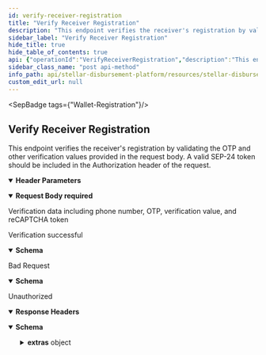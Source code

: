 ```yaml
---
id: verify-receiver-registration
title: "Verify Receiver Registration"
description: "This endpoint verifies the receiver's registration by validating the  OTP and other verification values provided in the request body.  A valid SEP-24 token should be included in the Authorization header of the request."
sidebar_label: "Verify Receiver Registration"
hide_title: true
hide_table_of_contents: true
api: {"operationId":"VerifyReceiverRegistration","description":"This endpoint verifies the receiver's registration by validating the  OTP and other verification values provided in the request body.  A valid SEP-24 token should be included in the Authorization header of the request.","tags":["Wallet-Registration"],"parameters":[{"name":"Authorization","in":"header","description":"SEP-24 token for authorization (Format: 'Bearer {token}')","required":true,"schema":{"type":"string"}}],"requestBody":{"content":{"application/json":{"schema":{"type":"object","properties":{"phone_number":{"type":"string","description":"Phone number used in registration"},"otp":{"type":"string","description":"One-Time Password received for verification"},"verification":{"type":"string","description":"Verification value provided by the user"},"verification_type":{"type":"string","description":"Type of verification value","enum":["DATE_OF_BIRTH","PIN","NATIONAL_ID_NUMBER"]},"recaptcha_token":{"type":"string","description":"Token received from Google reCAPTCHA"}}}}},"description":"Verification data including phone number, OTP, verification value, and reCAPTCHA token","required":true},"responses":{"200":{"description":"Verification successful","content":{"application/json":{"schema":{"type":"object","properties":{"message":{"type":"string","example":"ok"}}}}}},"400":{"description":"Bad Request","content":{"application/json":{"schema":{"type":"object","properties":{"message":{"type":"string","description":"Details about the error"}}}}}},"401":{"description":"Unauthorized","headers":{},"content":{"application/json":{"schema":{"type":"object","properties":{"error":{"type":"string"},"extras":{"type":"object","properties":{"status":{"type":"number"},"message":{"type":"string"}}}},"example":{"error":"Not authorized","extras":{"status":401,"message":"Not authorized"}}},"examples":{"response":{"value":{"error":"Not authorized","extras":{"status":401,"message":"Not authorized"}}}}}}}},"method":"post","path":"/wallet-registration/verification","securitySchemes":{"BearerAuth":{"type":"apiKey","name":"Authorization","in":"header","description":"JWT used for authorization"}},"jsonRequestBodyExample":{"phone_number":"string","otp":"string","verification":"string","verification_type":"DATE_OF_BIRTH","recaptcha_token":"string"},"info":{"title":"Stellar Disbursement Platform API","version":"","description":""},"postman":{"name":"Verify Receiver Registration","description":{"content":"This endpoint verifies the receiver's registration by validating the  OTP and other verification values provided in the request body.  A valid SEP-24 token should be included in the Authorization header of the request.","type":"text/plain"},"url":{"path":["wallet-registration","verification"],"host":["{{baseUrl}}"],"query":[],"variable":[]},"header":[{"key":"Content-Type","value":"application/json"},{"key":"Accept","value":"application/json"}],"method":"POST","body":{"mode":"raw","raw":"\"\"","options":{"raw":{"language":"json"}}}}}
sidebar_class_name: "post api-method"
info_path: api/stellar-disbursement-platform/resources/stellar-disbursement-platform-api
custom_edit_url: null
---
```



<SepBadge tags={"Wallet-Registration"}/>


## Verify Receiver Registration



This endpoint verifies the receiver's registration by validating the  OTP and other verification values provided in the request body.  A valid SEP-24 token should be included in the Authorization header of the request.

<details style={{"marginBottom":"1rem"}} data-collapsed={false} open={true}><summary style={{}}><strong>Header Parameters</strong></summary><div><ul><ParamsItem className={"paramsItem"} param={{"name":"Authorization","in":"header","description":"SEP-24 token for authorization (Format: 'Bearer {token}')","required":true,"schema":{"type":"string"}}}></ParamsItem></ul></div></details><MimeTabs><TabItem label={"application/json"} value={"application/json-schema"}><details style={{}} data-collapsed={false} open={true}><summary style={{"textAlign":"left"}}><strong>Request Body</strong><strong style={{"fontSize":"var(--ifm-code-font-size)","color":"var(--openapi-required)"}}> required</strong></summary><div style={{"textAlign":"left","marginLeft":"1rem"}}><div style={{"marginTop":"1rem","marginBottom":"1rem"}}>

Verification data including phone number, OTP, verification value, and reCAPTCHA token

</div></div><ul style={{"marginLeft":"1rem"}}><SchemaItem collapsible={false} name={"phone_number"} required={false} schemaName={"string"} qualifierMessage={undefined} schema={{"type":"string","description":"Phone number used in registration"}}></SchemaItem><SchemaItem collapsible={false} name={"otp"} required={false} schemaName={"string"} qualifierMessage={undefined} schema={{"type":"string","description":"One-Time Password received for verification"}}></SchemaItem><SchemaItem collapsible={false} name={"verification"} required={false} schemaName={"string"} qualifierMessage={undefined} schema={{"type":"string","description":"Verification value provided by the user"}}></SchemaItem><SchemaItem collapsible={false} name={"verification_type"} required={false} schemaName={"string"} qualifierMessage={"**Possible values:** [`DATE_OF_BIRTH`, `PIN`, `NATIONAL_ID_NUMBER`]"} schema={{"type":"string","description":"Type of verification value","enum":["DATE_OF_BIRTH","PIN","NATIONAL_ID_NUMBER"]}}></SchemaItem><SchemaItem collapsible={false} name={"recaptcha_token"} required={false} schemaName={"string"} qualifierMessage={undefined} schema={{"type":"string","description":"Token received from Google reCAPTCHA"}}></SchemaItem></ul></details></TabItem></MimeTabs><div><ApiTabs><TabItem label={"200"} value={"200"}><div>

Verification successful

</div><div><MimeTabs schemaType={"response"}><TabItem label={"application/json"} value={"application/json"}><SchemaTabs><TabItem label={"Schema"} value={"Schema"}><details style={{}} data-collapsed={false} open={true}><summary style={{"textAlign":"left"}}><strong>Schema</strong></summary><div style={{"textAlign":"left","marginLeft":"1rem"}}></div><ul style={{"marginLeft":"1rem"}}><SchemaItem collapsible={false} name={"message"} required={false} schemaName={"string"} qualifierMessage={undefined} schema={{"type":"string","example":"ok"}}></SchemaItem></ul></details></TabItem><TabItem label={"Example (from schema)"} value={"Example (from schema)"}><ResponseSamples responseExample={"{\n  \"message\": \"ok\"\n}"} language={"json"}></ResponseSamples></TabItem></SchemaTabs></TabItem></MimeTabs></div></TabItem><TabItem label={"400"} value={"400"}><div>

Bad Request

</div><div><MimeTabs schemaType={"response"}><TabItem label={"application/json"} value={"application/json"}><SchemaTabs><TabItem label={"Schema"} value={"Schema"}><details style={{}} data-collapsed={false} open={true}><summary style={{"textAlign":"left"}}><strong>Schema</strong></summary><div style={{"textAlign":"left","marginLeft":"1rem"}}></div><ul style={{"marginLeft":"1rem"}}><SchemaItem collapsible={false} name={"message"} required={false} schemaName={"string"} qualifierMessage={undefined} schema={{"type":"string","description":"Details about the error"}}></SchemaItem></ul></details></TabItem><TabItem label={"Example (from schema)"} value={"Example (from schema)"}><ResponseSamples responseExample={"{\n  \"message\": \"string\"\n}"} language={"json"}></ResponseSamples></TabItem></SchemaTabs></TabItem></MimeTabs></div></TabItem><TabItem label={"401"} value={"401"}><div>

Unauthorized

</div><details style={{"textAlign":"left","marginBottom":"1rem"}} data-collaposed={true} open={false}><summary style={{}}><strong>Response Headers</strong></summary><ul style={{"marginLeft":"1rem"}}></ul></details><div><MimeTabs schemaType={"response"}><TabItem label={"application/json"} value={"application/json"}><SchemaTabs><TabItem label={"Schema"} value={"Schema"}><details style={{}} data-collapsed={false} open={true}><summary style={{"textAlign":"left"}}><strong>Schema</strong></summary><div style={{"textAlign":"left","marginLeft":"1rem"}}></div><ul style={{"marginLeft":"1rem"}}><SchemaItem collapsible={false} name={"error"} required={false} schemaName={"string"} qualifierMessage={undefined} schema={{"type":"string"}}></SchemaItem><SchemaItem collapsible={true} className={"schemaItem"}><details style={{}}><summary style={{}}><strong>extras</strong><span style={{"opacity":"0.6"}}> object</span></summary><div style={{"marginLeft":"1rem"}}><SchemaItem collapsible={false} name={"status"} required={false} schemaName={"number"} qualifierMessage={undefined} schema={{"type":"number"}}></SchemaItem><SchemaItem collapsible={false} name={"message"} required={false} schemaName={"string"} qualifierMessage={undefined} schema={{"type":"string"}}></SchemaItem></div></details></SchemaItem></ul></details></TabItem><TabItem label={"Example (from schema)"} value={"Example (from schema)"}><ResponseSamples responseExample={"{\n  \"error\": \"Not authorized\",\n  \"extras\": {\n    \"status\": 401,\n    \"message\": \"Not authorized\"\n  }\n}"} language={"json"}></ResponseSamples></TabItem><TabItem label={"response"} value={"response"}><ResponseSamples responseExample={"{\n  \"error\": \"Not authorized\",\n  \"extras\": {\n    \"status\": 401,\n    \"message\": \"Not authorized\"\n  }\n}"} language={"json"}></ResponseSamples></TabItem></SchemaTabs></TabItem></MimeTabs></div></TabItem></ApiTabs></div>
